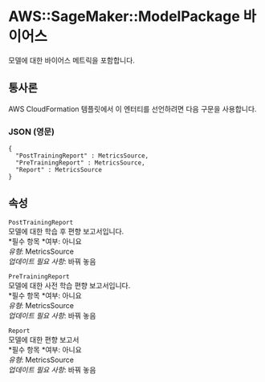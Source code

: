 # AWS::SageMaker::ModelPackage 바이어스

모델에 대한 바이어스 메트릭을 포함합니다.

## 통사론

AWS CloudFormation 템플릿에서 이 엔터티를 선언하려면 다음 구문을 사용합니다.

### JSON (영문)

```
{
  "PostTrainingReport" : MetricsSource,
  "PreTrainingReport" : MetricsSource,
  "Report" : MetricsSource
}
```

## 속성

`PostTrainingReport`  
모델에 대한 학습 후 편향 보고서입니다.  
*필수 항목 *여부: 아니요  
_유형_: MetricsSource  
_업데이트 필요 사항_: 바꿔 놓음

`PreTrainingReport`  
모델에 대한 사전 학습 편향 보고서입니다.  
*필수 항목 *여부: 아니요  
_유형_: MetricsSource  
_업데이트 필요 사항_: 바꿔 놓음

`Report`  
모델에 대한 편향 보고서  
*필수 항목 *여부: 아니요  
_유형_: MetricsSource  
_업데이트 필요 사항_: 바꿔 놓음

